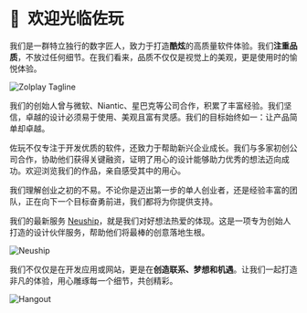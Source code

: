 
# 👋&nbsp; 欢迎光临佐玩

我们是一群特立独行的数字匠人，致力于打造<b>酷炫</b>的高质量软件体验。我们<b>注重品质</b>，不放过任何细节。在我们看来，品质不仅仅是视觉上的美观，更是<Red>使用时的愉悦体验</Red>。

<Image src={tagline} alt='Zolplay Tagline' placeholder='blur' />

我们的创始人曾与<Gradient>微软、Niantic、星巴克等公司</Gradient>合作，积累了丰富经验。我们坚信，卓越的设计必须易于使用、美观且富有灵感。我们的目标始终如一：让产品简单却卓越。

佐玩不仅专注于开发优质的软件，还致力于帮助新兴企业成长。我们与多家初创公司合作，协助他们获得关键融资，证明了用心的设计能够助力优秀的想法迈向成功。欢迎浏览我们的作品，亲自感受其中的用心。

我们理解创业之初的不易。不论你是迈出第一步的单人创业者，还是经验丰富的团队，正在向下一个目标奋勇前进，我们都将为你提供支持。

我们的最新服务 [Neuship](https://neuship.co)，就是我们对好想法热爱的体现。这是一项专<Green>为创始人打造的设计伙伴服务</Green>，帮助他们将最棒的创意落地生根。

<Image src={neuship} alt='Neuship' placeholder='blur' />

我们不仅仅是在开发应用或网站，更是在<b>创造联系、梦想和机遇</b>。让我们一起打造非凡的体验，用心雕琢每一个细节，共创精彩。

<Image src={hangout} alt='Hangout' placeholder='blur' />
